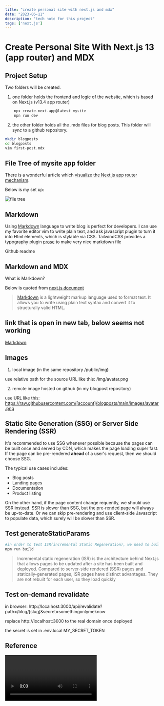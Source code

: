 ```yaml
---
title: "create personal site with next.js and mdx"
date: "2023-06-11"
description: "tech note for this project"
tags: ['next.js']
---
```


# Create Personal Site With Next.js 13 (app router) and MDX

<LinkToNewTab text="some link" url="https://blog.webdevsimplified.com" />

## Project Setup

Two folders will be created.
1. one folder holds the frontend and logic of the website, which is based on Next.js (v13.4 app router)
```bash
    npx create-next-app@latest mysite
    npn run dev
```
2. the other folder holds all the .mdx files for blog posts. This folder will sync to a github repository.
```bash
mkdir blogposts
cd blogposts
vim first-post.mdx
```

## File Tree of mysite app folder

There is a wonderful article which [visualize the Next.js app router mechanism](https://www.builder.io/blog/next-13-app-router).

Below is my set up:

![file tree](/img/file-tree.webp)

## Markdown

Using [Markdown](https://www.markdownguide.org/getting-started/) language to write blog is perfect for developers.
I can use my favorite editor vim to write plain text, and ask javascript plugin to turn it into Html elements, which is stylable via CSS.
TailwindCSS provides a typography plugin [prose](https://tailwindcss.com/docs/typography-plugin) to make very nice   markdown file

Github readme

## Markdown and MDX

What is Markdown?

Below is quoted from [next.js document](https://nextjs.org/docs/app/building-your-application/configuring/mdx)

> [Markdown](https://daringfireball.net/projects/markdown/syntax) is a lightweight markup language used to format text. It allows you to write using plain text syntax and convert it to structurally valid HTML.


## link that is open in new tab, below seems not working

<a href="https://daringfireball.net/projects/markdown/syntax" target="_blank">
  Markdown
</a>

## Images

1. local image (in the same repository /public/img)

use relative path for the source URL like this: /img/avatar.png

2. remote image hosted on github (in my blogpost repository)

use URL like this: https://raw.githubusercontent.com/[account]/blogposts/main/images/avatar.png

## Static Site Generation (SSG) or Server Side Rendering (SSR)

It's recommended to use SSG whenever possible because the pages can be built once and served by CDN, which makes the page loading super fast.
If the page can be pre-rendered **ahead** of a user's request, then we should choose SSG.

The typical use cases includes:
- Blog posts
- Landing pages
- Documentation
- Product listing

On the other hand, if the page content change requently, we should use SSR instead.
SSR is slower than SSG, but the pre-rended page will always be up-to-date.
Or we can skip pre-rendering and use client-side Javascript to populate data, which surely will be slower than SSR.

## Test generateStaticParams

```bash
#in order to test ISR(incremental Static Regeneration), we need to build project
npm run build 
```

> Incremental static regeneration (ISR) is the architecture behind Next.js that allows pages to be updated after a site has been built and deployed.
Compared to server-side rendered (SSR) pages and statically-generated pages, ISR pages have distinct advantages. They are not rebuilt for each user, so they load quickly 

## Test on-demand revalidate
in browser:
http://localhost:3000/api/revalidate?path=/blog/[slug]&secret=somethingonlymeknow

replace http://localhost:3000 to the real domain once deployed

the secret is set in .env.local MY_SECRET_TOKEN


## Reference
<Video id="6ih_3m_UPKg" />

<Button text="test button" />


